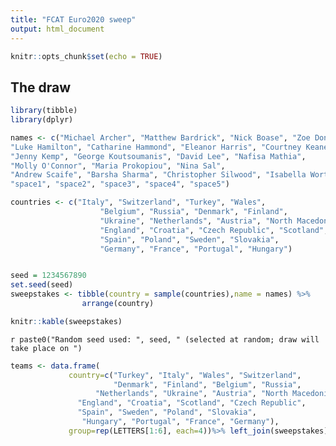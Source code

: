 ```yaml
---
title: "FCAT Euro2020 sweep"
output: html_document
---
```


```r
knitr::opts_chunk$set(echo = TRUE)
```

## The draw

```r

library(tibble)
library(dplyr)

names <- c("Michael Archer", "Matthew Bardrick", "Nick Boase", "Zoe Donkin",
"Luke Hamilton", "Catharine Hammond", "Eleanor Harris", "Courtney Keane", 
"Jenny Kemp", "George Koutsoumanis", "David Lee", "Nafisa Mathia", 
"Molly O'Connor", "Maria Prokopiou", "Nina Sal",
"Andrew Scaife", "Barsha Sharma", "Christopher Silwood", "Isabella Worth",
"space1", "space2", "space3", "space4", "space5")  

countries <- c("Italy", "Switzerland", "Turkey", "Wales",
                    "Belgium", "Russia", "Denmark", "Finland",
                    "Ukraine", "Netherlands", "Austria", "North Macedonia",
                    "England", "Croatia", "Czech Republic", "Scotland",
                    "Spain", "Poland", "Sweden", "Slovakia", 
                    "Germany", "France", "Portugal", "Hungary")


seed = 1234567890
set.seed(seed)
sweepstakes <- tibble(country = sample(countries),name = names) %>% 
                arrange(country)

knitr::kable(sweepstakes)

```


`r paste0("Random seed used: ", seed, " (selected at random; draw will take place on ")`


```r

teams <- data.frame(
             country=c("Turkey", "Italy", "Wales", "Switzerland",
                       "Denmark", "Finland", "Belgium", "Russia",
                   "Netherlands", "Ukraine", "Austria", "North Macedonia",
               "England", "Croatia", "Scotland", "Czech Republic",
               "Spain", "Sweden", "Poland", "Slovakia",
                "Hungary", "Portugal", "France", "Germany"),
             group=rep(LETTERS[1:6], each=4))%>% left_join(sweepstakes)

```